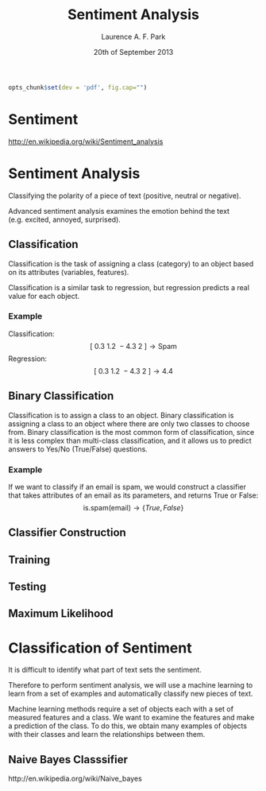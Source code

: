 % Sentiment Analysis
% Laurence A. F. Park
% 20th of September 2013

```r
opts_chunk$set(dev = 'pdf', fig.cap="")
```


# Sentiment

<http://en.wikipedia.org/wiki/Sentiment_analysis>


# Sentiment Analysis

Classifying the polarity of a piece of text (positive, neutral or
negative).

Advanced sentiment analysis examines the emotion behind the text
(e.g. excited, annoyed, surprised).



## Classification

Classification is the task of assigning a class (category) to an
object based on its attributes (variables, features).

Classification is a similar task to regression, but regression
predicts a real value for each object.

### Example

Classification:
$$
	[~0.3~1.2~-4.3~2~] \rightarrow \text{Spam}
$$
Regression:
$$
	[~0.3~1.2~-4.3~2~] \rightarrow 4.4
$$

## Binary Classification

Classification is to assign a class to an object. Binary
classification is assigning a class to an object where there are only
two classes to choose from. Binary classification is the most common
form of classification, since it is less complex than multi-class
classification, and it allows us to predict answers to Yes/No
(True/False) questions.

### Example

If we want to classify if an email is spam, we would construct a
classifier that takes attributes of an email as its parameters, and
returns True or False:
$$
	\text{is.spam}(\text{email}) \rightarrow \{True, False\}
$$

## Classifier Construction



## Training

## Testing

## Maximum Likelihood


# Classification of Sentiment


It is difficult to identify what part of text sets the sentiment.

Therefore to perform sentiment analysis, we will use a machine
learning to learn from a set of examples and automatically classify
new pieces of text.

Machine learning methods require a set of objects each with a set of
measured features and a class.  We want to examine the features and
make a prediction of the class.  To do this, we obtain many examples
of objects with their classes and learn the relationships between
them.


## Naive Bayes Classsifier
http://en.wikipedia.org/wiki/Naive_bayes
